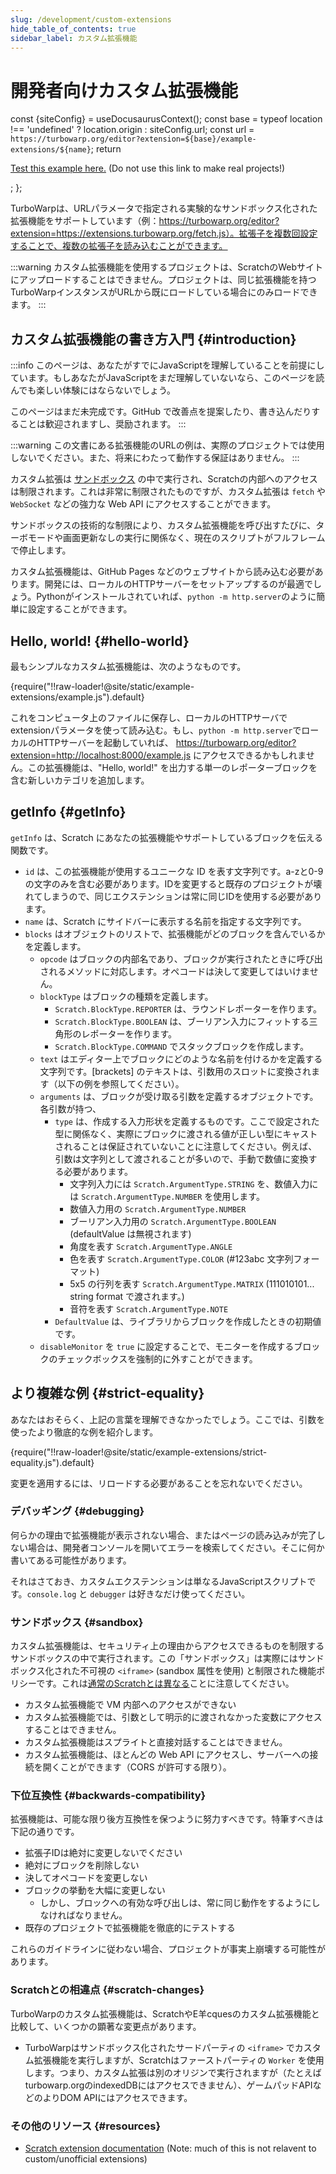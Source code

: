 ```yaml
---
slug: /development/custom-extensions
hide_table_of_contents: true
sidebar_label: カスタム拡張機能
---
```


# 開発者向けカスタム拡張機能


  const {siteConfig} = useDocusaurusContext();
  const base = typeof location !== 'undefined' ? location.origin : siteConfig.url;
  const url = `https://turbowarp.org/editor?extension=${base}/example-extensions/${name}`;
  return <p>
    <a href={url}>Test this example here.</a> (Do not use this link to make real projects!)
  </p>;
};

TurboWarpは、URLパラメータで指定される実験的なサンドボックス化された拡張機能をサポートしています（例：https://turbowarp.org/editor?extension=https://extensions.turbowarp.org/fetch.js）。拡張子を複数回設定することで、複数の拡張子を読み込むことができます。

:::warning
カスタム拡張機能を使用するプロジェクトは、ScratchのWebサイトにアップロードすることはできません。プロジェクトは、同じ拡張機能を持つTurboWarpインスタンスがURLから既にロードしている場合にのみロードできます。
:::

## カスタム拡張機能の書き方入門 {#introduction}

:::info
このページは、あなたがすでにJavaScriptを理解していることを前提にしています。もしあなたがJavaScriptをまだ理解していないなら、このページを読んでも楽しい体験にはならないでしょう。

このページはまだ未完成です。GitHub で改善点を提案したり、書き込んだりすることは歓迎されますし、奨励されます。
:::

:::warning
この文書にある拡張機能のURLの例は、実際のプロジェクトでは使用しないでください。また、将来にわたって動作する保証はありません。
:::

カスタム拡張は [サンドボックス](#sandbox) の中で実行され、Scratchの内部へのアクセスは制限されます。これは非常に制限されたものですが、カスタム拡張は `fetch` や `WebSocket` などの強力な Web API にアクセスすることができます。

サンドボックスの技術的な制限により、カスタム拡張機能を呼び出すたびに、ターボモードや画面更新なしの実行に関係なく、現在のスクリプトがフルフレームで停止します。

カスタム拡張機能は、GitHub Pages などのウェブサイトから読み込む必要があります。開発には、ローカルのHTTPサーバーをセットアップするのが最適でしょう。Pythonがインストールされていれば、`python -m http.server`のように簡単に設定することができます。

## Hello, world! {#hello-world}

最もシンプルなカスタム拡張機能は、次のようなものです。

<CodeBlock className="language-js" title="example.js">
  {require("!!raw-loader!@site/static/example-extensions/example.js").default}
</CodeBlock>
<ExampleExtensionLink name="example.js" />

これをコンピュータ上のファイルに保存し、ローカルのHTTPサーバでextensionパラメータを使って読み込む。もし、`python -m http.server`でローカルのHTTPサーバーを起動していれば、 https://turbowarp.org/editor?extension=http://localhost:8000/example.js にアクセスできるかもしれません。この拡張機能は、"Hello, world!" を出力する単一のレポーターブロックを含む新しいカテゴリを追加します。

## getInfo {#getInfo}

`getInfo` は、Scratch にあなたの拡張機能やサポートしているブロックを伝える関数です。

 - `id` は、この拡張機能が使用するユニークな ID を表す文字列です。a-zと0-9の文字のみを含む必要があります。IDを変更すると既存のプロジェクトが壊れてしまうので、同じエクステンションは常に同じIDを使用する必要があります。
 - `name` は、Scratch にサイドバーに表示する名前を指定する文字列です。
 - `blocks` はオブジェクトのリストで、拡張機能がどのブロックを含んでいるかを定義します。
   - `opcode` はブロックの内部名であり、ブロックが実行されたときに呼び出されるメソッドに対応します。オペコードは決して変更してはいけません。
   - `blockType` はブロックの種類を定義します。
     - `Scratch.BlockType.REPORTER` は、ラウンドレポーターを作ります。
     - `Scratch.BlockType.BOOLEAN` は、ブーリアン入力にフィットする三角形のレポーターを作ります。
     - `Scratch.BlockType.COMMAND` でスタックブロックを作成します。
   - `text` はエディター上でブロックにどのような名前を付けるかを定義する文字列です。\[brackets\] のテキストは、引数用のスロットに変換されます（以下の例を参照してください）。
   - `arguments` は、ブロックが受け取る引数を定義するオブジェクトです。 各引数が持つ、
     - `type` は、作成する入力形状を定義するものです。ここで設定された型に関係なく、実際にブロックに渡される値が正しい型にキャストされることは保証されていないことに注意してください。例えば、引数は文字列として渡されることが多いので、手動で数値に変換する必要があります。
       - 文字列入力には `Scratch.ArgumentType.STRING` を、数値入力には `Scratch.ArgumentType.NUMBER` を使用します。
       - 数値入力用の `Scratch.ArgumentType.NUMBER` 
       - ブーリアン入力用の `Scratch.ArgumentType.BOOLEAN` (defaultValue は無視されます)
       - 角度を表す `Scratch.ArgumentType.ANGLE` 
       - 色を表す `Scratch.ArgumentType.COLOR` (#123abc 文字列フォーマット)
       - 5x5 の行列を表す `Scratch.ArgumentType.MATRIX` (111010101... string format で渡されます。)
       - 音符を表す `Scratch.ArgumentType.NOTE` 
     - `DefaultValue` は、ライブラリからブロックを作成したときの初期値です。
   - `disableMonitor` を `true` に設定することで、モニターを作成するブロックのチェックボックスを強制的に外すことができます。

## より複雑な例 {#strict-equality}

あなたはおそらく、上記の言葉を理解できなかったでしょう。ここでは、引数を使ったより徹底的な例を紹介します。

<CodeBlock className="language-js" title="strict-equality.js">
  {require("!!raw-loader!@site/static/example-extensions/strict-equality.js").default}
</CodeBlock>
<ExampleExtensionLink name="strict-equality.js" />

変更を適用するには、リロードする必要があることを忘れないでください。

### デバッギング {#debugging}

何らかの理由で拡張機能が表示されない場合、またはページの読み込みが完了しない場合は、開発者コンソールを開いてエラーを検索してください。そこに何か書いてある可能性があります。

それはさておき、カスタムエクステンションは単なるJavaScriptスクリプトです。`console.log` と `debugger` は好きなだけ使ってください。

### サンドボックス {#sandbox}

カスタム拡張機能は、セキュリティ上の理由からアクセスできるものを制限するサンドボックスの中で実行されます。この「サンドボックス」は実際にはサンドボックス化された不可視の `<iframe>` (sandbox 属性を使用) と制限された機能ポリシーです。これは[通常のScratchとは異なる](#scratch-changes)ことに注意してください。

 - カスタム拡張機能で VM 内部へのアクセスができない
 - カスタム拡張機能では、引数として明示的に渡されなかった変数にアクセスすることはできません。
 - カスタム拡張機能はスプライトと直接対話することはできません。
 - カスタム拡張機能は、ほとんどの Web API にアクセスし、サーバーへの接続を開くことができます（CORS が許可する限り）。

### 下位互換性 {#backwards-compatibility}

拡張機能は、可能な限り後方互換性を保つように努力すべきです。特筆すべきは下記の通りです。

 - 拡張子IDは絶対に変更しないでください
 - 絶対にブロックを削除しない
 - 決してオペコードを変更しない
 - ブロックの挙動を大幅に変更しない
   - しかし、ブロックへの有効な呼び出しは、常に同じ動作をするようにしなければなりません。
 - 既存のプロジェクトで拡張機能を徹底的にテストする

これらのガイドラインに従わない場合、プロジェクトが事実上崩壊する可能性があります。

### Scratchとの相違点 {#scratch-changes}

TurboWarpのカスタム拡張機能は、ScratchやE羊cquesのカスタム拡張機能と比較して、いくつかの顕著な変更点があります。

 - TurboWarpはサンドボックス化されたサードパーティの `<iframe>` でカスタム拡張機能を実行しますが、Scratchはファーストパーティの `Worker` を使用します。つまり、カスタム拡張は別のオリジンで実行されますが（たとえばturbowarp.orgのindexedDBにはアクセスできません）、ゲームパッドAPIなどのよりDOM APIにはアクセスできます。
 <!-- - TurboWarpは、スクリプトに値と対話させる前に、「undefined」、「null」、または複雑なオブジェクトなどの無効な返り値を文字列に変換するようになりました。これにより、未定義の動作が修正されました。-->
 <!-- - Scratchがリテラルのundefinedを返すのに対して、TurboWarpはエラーを文字列に変換します。これにより、エラーのデバッグが容易になります。-->

### その他のリソース {#resources}

 - [Scratch extension documentation](https://github.com/LLK/scratch-vm/blob/develop/docs/extensions.md) (Note: much of this is not relavent to custom/unofficial extensions)
